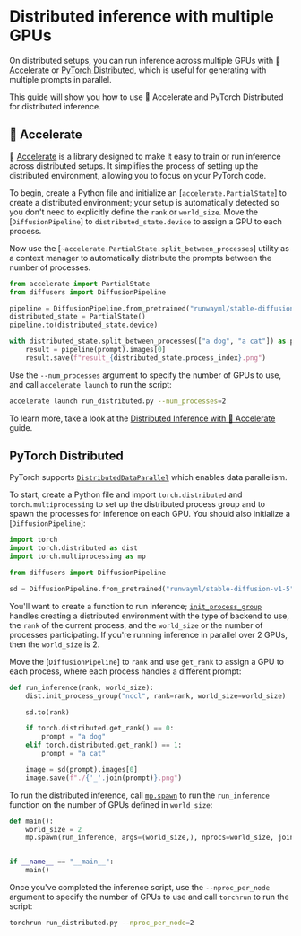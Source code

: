 # Distributed inference with multiple GPUs

On distributed setups, you can run inference across multiple GPUs with 🤗 [Accelerate](https://huggingface.co/docs/accelerate/index) or [PyTorch Distributed](https://pytorch.org/tutorials/beginner/dist_overview.html), which is useful for generating with multiple prompts in parallel.

This guide will show you how to use 🤗 Accelerate and PyTorch Distributed for distributed inference.

## 🤗 Accelerate

🤗 [Accelerate](https://huggingface.co/docs/accelerate/index) is a library designed to make it easy to train or run inference across distributed setups. It simplifies the process of setting up the distributed environment, allowing you to focus on your PyTorch code.

To begin, create a Python file and initialize an [`accelerate.PartialState`] to create a distributed environment; your setup is automatically detected so you don't need to explicitly define the `rank` or `world_size`. Move the [`DiffusionPipeline`] to `distributed_state.device` to assign a GPU to each process.

Now use the [`~accelerate.PartialState.split_between_processes`] utility as a context manager to automatically distribute the prompts between the number of processes.

```py
from accelerate import PartialState
from diffusers import DiffusionPipeline

pipeline = DiffusionPipeline.from_pretrained("runwayml/stable-diffusion-v1-5", torch_dtype=torch.float16)
distributed_state = PartialState()
pipeline.to(distributed_state.device)

with distributed_state.split_between_processes(["a dog", "a cat"]) as prompt:
    result = pipeline(prompt).images[0]
    result.save(f"result_{distributed_state.process_index}.png")
```

Use the `--num_processes` argument to specify the number of GPUs to use, and call `accelerate launch` to run the script:

```bash
accelerate launch run_distributed.py --num_processes=2
```

<Tip>

To learn more, take a look at the [Distributed Inference with 🤗 Accelerate](https://huggingface.co/docs/accelerate/en/usage_guides/distributed_inference#distributed-inference-with-accelerate) guide.

</Tip>

## PyTorch Distributed

PyTorch supports [`DistributedDataParallel`](https://pytorch.org/docs/stable/generated/torch.nn.parallel.DistributedDataParallel.html) which enables data parallelism.

To start, create a Python file and import `torch.distributed` and `torch.multiprocessing` to set up the distributed process group and to spawn the processes for inference on each GPU. You should also initialize a [`DiffusionPipeline`]:

```py
import torch
import torch.distributed as dist
import torch.multiprocessing as mp

from diffusers import DiffusionPipeline

sd = DiffusionPipeline.from_pretrained("runwayml/stable-diffusion-v1-5", torch_dtype=torch.float16)
```

You'll want to create a function to run inference; [`init_process_group`](https://pytorch.org/docs/stable/distributed.html?highlight=init_process_group#torch.distributed.init_process_group) handles creating a distributed environment with the type of backend to use, the `rank` of the current process, and the `world_size` or the number of processes participating. If you're running inference in parallel over 2 GPUs, then the `world_size` is 2.

Move the [`DiffusionPipeline`] to `rank` and use `get_rank` to assign a GPU to each process, where each process handles a different prompt:

```py
def run_inference(rank, world_size):
    dist.init_process_group("nccl", rank=rank, world_size=world_size)

    sd.to(rank)

    if torch.distributed.get_rank() == 0:
        prompt = "a dog"
    elif torch.distributed.get_rank() == 1:
        prompt = "a cat"

    image = sd(prompt).images[0]
    image.save(f"./{'_'.join(prompt)}.png")
```

To run the distributed inference, call [`mp.spawn`](https://pytorch.org/docs/stable/multiprocessing.html#torch.multiprocessing.spawn) to run the `run_inference` function on the number of GPUs defined in `world_size`:

```py
def main():
    world_size = 2
    mp.spawn(run_inference, args=(world_size,), nprocs=world_size, join=True)


if __name__ == "__main__":
    main()
```

Once you've completed the inference script, use the `--nproc_per_node` argument to specify the number of GPUs to use and call `torchrun` to run the script:

```bash
torchrun run_distributed.py --nproc_per_node=2
```